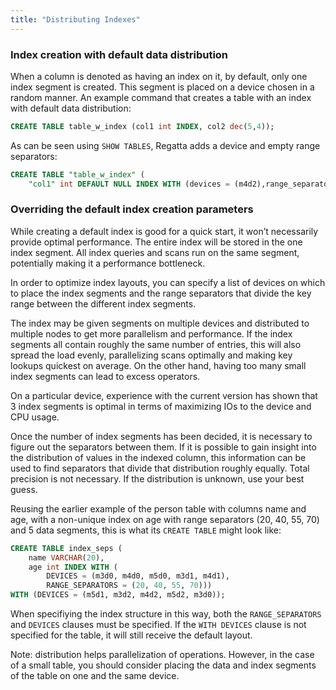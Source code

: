 ---
title: "Distributing Indexes"
---

### Index creation with default data distribution

When a column is denoted as having an index on it, by default, only one index segment is created. This segment is placed on a device chosen in a random manner. An example command that creates a table with an index with default data distribution:

```sql
CREATE TABLE table_w_index (col1 int INDEX, col2 dec(5,4));
```

As can be seen using `SHOW TABLES`, Regatta adds a device and empty range separators:

```sql
CREATE TABLE "table_w_index" (
	"col1" int DEFAULT NULL INDEX WITH (devices = (m4d2),range_separators = ()), …)
```

### Overriding the default index creation parameters

While creating a default index is good for a quick start, it won’t necessarily provide optimal performance. The entire index will be stored in the one index segment. All index queries and scans run on the same segment, potentially making it a performance bottleneck.

In order to optimize index layouts, you can specify a list of devices on which to place the index segments and the range separators that divide the key range between the different index segments.

The index may be given segments on multiple devices and distributed to multiple nodes to get more parallelism and performance. If the index segments all contain roughly the same number of entries, this will also spread the load evenly, parallelizing scans optimally and making key lookups quickest on average. On the other hand, having too many small index segments can lead to excess operators.

On a particular device, experience with the current version has shown that 3 index segments is optimal in terms of maximizing IOs to the device and CPU usage.

Once the number of index segments has been decided, it is necessary to figure out the separators between them. If it is possible to gain insight into the distribution of values in the indexed column, this information can be used to find separators that divide that distribution roughly equally. Total precision is not necessary. If the distribution is unknown, use your best guess.

Reusing the earlier example of the person table with columns name and age, with a non-unique index on age with range separators (20, 40, 55, 70) and 5 data segments, this is what its `CREATE TABLE` might look like:

```sql
CREATE TABLE index_seps (
	name VARCHAR(20),
	age int INDEX WITH (
		DEVICES = (m3d0, m4d0, m5d0, m3d1, m4d1),
		RANGE_SEPARATORS = (20, 40, 55, 70)))
WITH (DEVICES = (m5d1, m3d2, m4d2, m5d2, m3d0));
```

When specifiying the index structure in this way, both the `RANGE_SEPARATORS` and `DEVICES` clauses must be specified. If the `WITH DEVICES` clause is not specified for the table, it will still receive the default layout.

<Note>
  Note: distribution helps parallelization of operations. However, in the case
  of a small table, you should consider placing the data and index segments of
  the table on one and the same device.
</Note>
